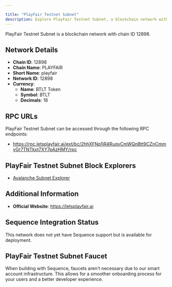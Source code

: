 ```yaml
---

title: "PlayFair Testnet Subnet"
description: Explore PlayFair Testnet Subnet, a blockchain network with chain ID 12898. Learn about its native currency, BTLT Token, and how to interact with the network.
---
```




PlayFair Testnet Subnet is a blockchain network with chain ID 12898.

## Network Details

- **Chain ID**: 12898
- **Chain Name**: PLAYFAIR
- **Short Name**: playfair
- **Network ID**: 12898
- **Currency**: 
  - **Name**: BTLT Token
  - **Symbol**: BTLT
  - **Decimals**: 18

## RPC URLs

PlayFair Testnet Subnet can be accessed through the following RPC endpoints:

- https://rpc.letsplayfair.ai/ext/bc/2hhXFNp1jR4RuqvCmWQnBtt9CZnCmmyGr7TNTkxt7XY7pAzHMY/rpc

## PlayFair Testnet Subnet Block Explorers

- [Avalanche Subnet Explorer](https://subnets-test.avax.network/letsplayfair)

## Additional Information

- **Official Website**: https://letsplayfair.ai

## Sequence Integration Status

This network does not yet have Sequence support but is available for deployment.

## PlayFair Testnet Subnet Faucet

When building with Sequence, faucets aren't necessary due to our smart account infrastructure. This allows for a smoother onboarding process for your users and a better developer experience.
